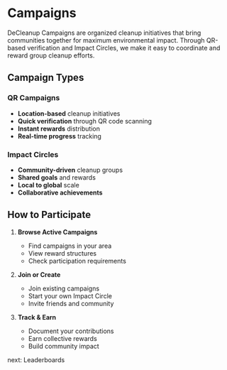 # Campaigns

DeCleanup Campaigns are organized cleanup initiatives that bring communities together for maximum environmental impact. Through QR-based verification and Impact Circles, we make it easy to coordinate and reward group cleanup efforts.

## Campaign Types

### QR Campaigns
- **Location-based** cleanup initiatives
- **Quick verification** through QR code scanning
- **Instant rewards** distribution
- **Real-time progress** tracking

### Impact Circles
- **Community-driven** cleanup groups
- **Shared goals** and rewards
- **Local to global** scale
- **Collaborative achievements**

## How to Participate

1. **Browse Active Campaigns**
   - Find campaigns in your area
   - View reward structures
   - Check participation requirements

2. **Join or Create**
   - Join existing campaigns
   - Start your own Impact Circle
   - Invite friends and community

3. **Track & Earn**
   - Document your contributions
   - Earn collective rewards
   - Build community impact

next: Leaderboards 